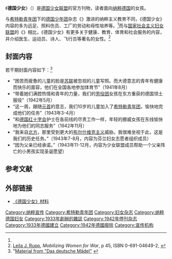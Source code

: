 {{Infobox Magazine
| title              = 德国少女
| image_file         =
| image_size         =
| image_caption      =
| company            = 
| staff_writer       =
| paid_circulation   = 
| unpaid_circulation = 
| total_circulation  = 
| circulation        =
| frequency          = [[月刊|月刊]] / 双月刊
| language           = [[德语|德语]]
| category           = [[妇女杂志|妇女杂志]]，[[儿童杂志|儿童杂志]]
| editor             = 
| editor_title       = 
| firstdate          = 
| country            = [[纳粹德国|纳粹德国]]
| website            = 
| issn               = 
}}
《'''德国少女'''》（{{lang-de|'''Das deutsche Mädel'''}}）是[[德国少女联盟|德国少女联盟]]的官方刊物，读者面向[[纳粹德国|纳粹德国]]的女孩。

与[[希特勒青年团|希特勒青年团]]下的[[德国少年团|德国少年团]]杂志《{{link-en|幼童 (杂志)|Der Pimpf|幼童}}》激进的纳粹主义教育不同，《德国少女》内容的多为远足、照料伤员、工厂的劳动和母性培养等。<ref name="material"/>而与[[国家社会主义妇女联盟|国家社会主义妇女联盟]]的《{{link-en|国社妇女观点|NS-Frauen-Warte}}》相比，《德国少女》有更多关于健康、教育、体育和社会服务的内容，并介绍医生、运动员、诗人、飞行员等著名的女性。<ref>[[Leila_J._Rupp|Leila J. Rupp]], ''Mobilizing Women for War'', p 45, ISBN 0-691-04649-2, {{OCLC|3379930}}</ref>

==封面内容==
若干期封面内容如下：<ref name="material">"[http://www.calvin.edu/academic/cas/gpa/maedel.htm Material from "Das deutsche Mädel"] {{Wayback|url=http://www.calvin.edu/academic/cas/gpa/maedel.htm |date=20101225163540 }}</ref>
*“困苦而疲惫的儿童的脸是[[苏联|苏联]]被忽视的儿童写照。而大德意志的青年有健康而快乐的面容，他们在全国各地参加体育节”（1941年8月）
*“带着她们满腔热情和青年的力量，我们的[[国家劳役团|劳役团]]女孩在东方重获的德国领土服役”（1942年5月）
*“这一周，跟随[[元首|元首]]的意志，我们10岁的儿童加入了[[希特勒青年团|希特勒青年团]]，愉快地完成他们的任务”（1943年3-4月）
*“和[[德国红十字会|德国红十字会]]护士在各前线的尽责工作一样，年轻的挪威女孩在东线愉快地为他们的同志服务”（1942年11月）
*“我来自[[芬兰|北方]]，那里受到更大的[[苏联|布尔什维克主义]]威胁。我很难坐视于此，这是我们的历史任务。”（1943年7-8月，内容为芬兰妇女志愿者组织成员）
*“因为父亲已经承诺。”（1943年11-12月，内容为少女联盟成员帮助一个父亲阵亡的小男孩实现圣诞愿望）

== 参考文献 ==
{{Reflist}}

==外部链接==
*[http://www.calvin.edu/academic/cas/gpa/maedel.htm 《德国少女》材料] {{Wayback|url=http://www.calvin.edu/academic/cas/gpa/maedel.htm |date=20101225163540 }}

{{DEFAULTSORT:Das deutsche Madel}}
[[Category:纳粹宣传|Category:纳粹宣传]]
[[Category:希特勒青年团|Category:希特勒青年团]]
[[Category:妇女杂志|Category:妇女杂志]]
[[Category:纳粹德国妇女|Category:纳粹德国妇女]]
[[Category:1933年創辦的雜誌|Category:1933年創辦的雜誌]]
[[Category:1942年停刊杂志|Category:1942年停刊杂志]]
[[Category:1933年德國建立|Category:1933年德國建立]]
[[Category:1942年德國廢除|Category:1942年德國廢除]]
[[Category:宣传机构|Category:宣传机构]]